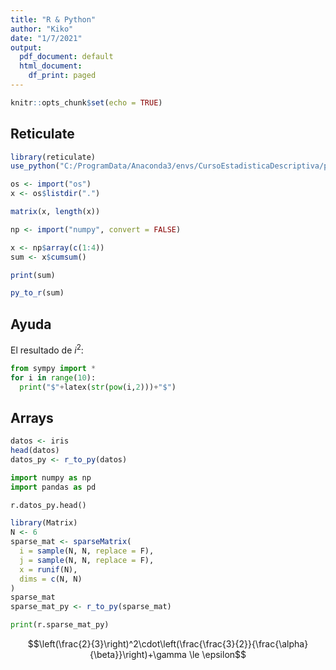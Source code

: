 ```yaml
---
title: "R & Python"
author: "Kiko"
date: "1/7/2021"
output:
  pdf_document: default
  html_document:
    df_print: paged
---
```


```r
knitr::opts_chunk$set(echo = TRUE)
```

## Reticulate

```r
library(reticulate)
use_python("C:/ProgramData/Anaconda3/envs/CursoEstadisticaDescriptiva/python.exe")

os <- import("os")
x <- os$listdir(".")

matrix(x, length(x))
```


```r
np <- import("numpy", convert = FALSE)

x <- np$array(c(1:4))
sum <- x$cumsum()

print(sum)

py_to_r(sum)
```

## Ayuda

El resultado de $i^2$:
```python
from sympy import *
for i in range(10):
  print("$"+latex(str(pow(i,2)))+"$")
```


## Arrays


```r
datos <- iris
head(datos)
datos_py <- r_to_py(datos)
```


```python
import numpy as np
import pandas as pd

r.datos_py.head()
```


```r
library(Matrix)
N <- 6
sparse_mat <- sparseMatrix(
  i = sample(N, N, replace = F),
  j = sample(N, N, replace = F),
  x = runif(N),
  dims = c(N, N)
)
sparse_mat
sparse_mat_py <- r_to_py(sparse_mat)
```

```python
print(r.sparse_mat_py)
```


$$\left(\frac{2}{3}\right)^2\cdot\left(\frac{\frac{3}{2}}{\frac{\alpha}{\beta}}\right)+\gamma \le \epsilon$$
